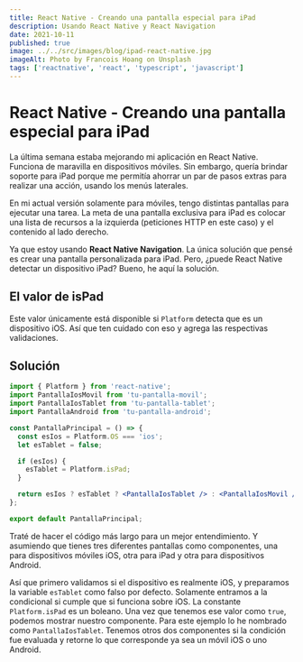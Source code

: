 ```yaml
---
title: React Native - Creando una pantalla especial para iPad
description: Usando React Native y React Navigation
date: 2021-10-11
published: true
image: ../../src/images/blog/ipad-react-native.jpg
imageAlt: Photo by Francois Hoang on Unsplash
tags: ['reactnative', 'react', 'typescript', 'javascript']
---
```


# React Native - Creando una pantalla especial para iPad

La última semana estaba mejorando mi aplicación en React Native. Funciona de maravilla en dispositivos móviles. Sin embargo, quería brindar soporte para iPad porque me permitía ahorrar un par de pasos extras para realizar una acción, usando los menús laterales.

En mi actual versión solamente para móviles, tengo distintas pantallas para ejecutar una tarea. La meta de una pantalla exclusiva para iPad es colocar una lista de recursos a la izquierda (peticiones HTTP en este caso) y el contenido al lado derecho.

Ya que estoy usando **React Native Navigation**. La única solución que pensé es crear una pantalla personalizada para iPad. Pero, ¿puede React Native detectar un dispositivo iPad? Bueno, he aquí la solución.

## El valor de isPad

Este valor únicamente está disponible si `Platform` detecta que es un dispositivo iOS. Así que ten cuidado con eso y agrega las respectivas validaciones.

## Solución

```jsx
import { Platform } from 'react-native';
import PantallaIosMovil from 'tu-pantalla-movil';
import PantallaIosTablet from 'tu-pantalla-tablet';
import PantallaAndroid from 'tu-pantalla-android';

const PantallaPrincipal = () => {
  const esIos = Platform.OS === 'ios';
  let esTablet = false;

  if (esIos) {
    esTablet = Platform.isPad;
  }

  return esIos ? esTablet ? <PantallaIosTablet /> : <PantallaIosMovil /> : <PantallaAndroid />;
};

export default PantallaPrincipal;
```

Traté de hacer el código más largo para un mejor entendimiento. Y asumiendo que tienes tres diferentes pantallas como componentes, una para dispositivos móviles iOS, otra para iPad y otra para dispositivos Android.

Así que primero validamos si el dispositivo es realmente iOS, y preparamos la variable `esTablet` como falso por defecto. Solamente entramos a la condicional si cumple que si funciona sobre iOS. La constante `Platform.isPad` es un boleano. Una vez que tenemos ese valor como `true`, podemos mostrar nuestro componente. Para este ejemplo lo he nombrado como `PantallaIosTablet`. Tenemos otros dos componentes si la condición fue evaluada y retorne lo que corresponde ya sea un móvil iOS o uno Android.
